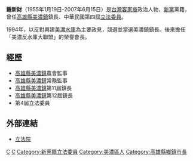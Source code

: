 {{Infobox_officeholder
| name = 鍾新財
| image name =
| width = 
| now = 
| period = 
| sex = 男
| Native place = 
| nationality  = {{ROC}}
| date of birth ={{birth date|1955|1|19}}
| party = {{np}}
| place of birth ={{TWN}}
| date of death = {{death date and age|2007|6|15|1955|1|19}}
| place of death ={{TWN}}
| educate = 
| past = 
*[[高雄縣|高雄縣]][[美濃區|美濃鎮]]農會監事
*[[高雄縣|高雄縣]][[美濃區|美濃鎮]]常務監事
*[[高雄縣|高雄縣]][[美濃區|美濃鎮]]第11－12屆鎮長
*第4屆立法委員
}}
'''鍾新財'''（1955年1月19日-2007年6月15日）是[[台灣|台灣]][[台灣客家人|客家裔]]政治人物，[[新黨|新黨]]黨籍，曾任[[高雄縣|高雄縣]][[美濃區|美濃鎮]]鎮長、中華民國第四屆[[立法委員|立法委員]]。

1994年，以反對興建[[美濃水庫|美濃水庫]]為主要政見，競選並當選美濃鎮鎮長。後來擔任「美濃反水庫大聯盟」的榮譽會長。

==經歷==
*[[高雄縣|高雄縣]][[美濃區|美濃鎮]]農會監事
*[[高雄縣|高雄縣]][[美濃區|美濃鎮]]常務監事
*[[高雄縣|高雄縣]][[美濃區|美濃鎮]]第11屆鎮長
*[[高雄縣|高雄縣]][[美濃區|美濃鎮]]第12屆鎮長
*第4屆立法委員

==外部連結==
*[http://www.ly.gov.tw/ly/01_introduce/0103_leg/leg_main/leg_ver01_01.jsp?ItemNO=01030100&lgno=4227&stage=4 立法院]

{{TW-poli-bio-stub}}

[[Category:第四屆立法院立法委員|C]]
[[Category:客家裔臺灣人|C]]
[[Category:新黨籍立法委員|Category:新黨籍立法委員]]
[[Category:美濃區人|Category:美濃區人]]
[[Category:高雄縣鄉鎮市長|Category:高雄縣鄉鎮市長]]